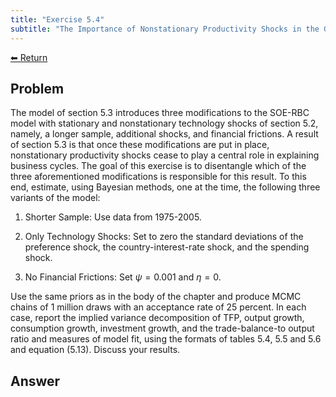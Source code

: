 ```yaml
---
title: "Exercise 5.4"
subtitle: "The Importance of Nonstationary Productivity Shocks in the GPU Model"
---
```

<a class="return-button" href="index.qmd">⬅ Return</a>

## Problem

The model of section 5.3 introduces three modifications to the SOE-RBC model with stationary and nonstationary technology shocks of section 5.2, namely, a longer sample, additional shocks, and financial frictions. A result of section 5.3 is that once these modifications are put in place, nonstationary productivity shocks cease to play a central role in explaining business cycles. The goal of this exercise is to disentangle which of the three aforementioned modifications is responsible for this result. To this end, estimate, using Bayesian methods, one at the time, the following three variants of the model:

1. Shorter Sample: Use data from  1975-2005. 

2. Only Technology Shocks: Set to zero the standard deviations of the preference shock, the country-interest-rate shock, and the spending shock. 

3. No Financial Frictions: Set $\psi=0.001$ and $\eta=0$. 

Use the same priors as in the body of the chapter and  produce MCMC chains of 1 million draws with an acceptance rate of 25 percent. 
In each case, report the implied variance decomposition of TFP, output growth, consumption growth, investment growth, and the trade-balance-to output ratio and measures of model fit, using the formats of tables 5.4, 5.5 and 5.6 and equation (5.13). Discuss your results. 

## Answer

